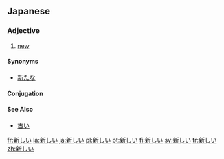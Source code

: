 == Japanese ==
{{ja-kanjitab|新}}
===Adjective===
{{ja-adj|kk|decl=i|hira=あたらしい|rom=atarashii}}
# [[new]]

====Synonyms====
*[[新たな]]
====Conjugation====
{{ja-i|新し|あたらし|atarashi}}

====See Also====
*[[古い]]

[[fr:新しい]]
[[la:新しい]]
[[ja:新しい]]
[[pl:新しい]]
[[pt:新しい]]
[[fi:新しい]]
[[sv:新しい]]
[[tr:新しい]]
[[zh:新しい]]